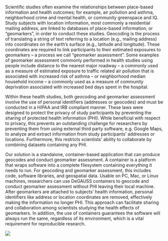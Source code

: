 &nbsp;

Scientific studies often examine the relationships between place-based information and health outcomes; for example, air pollution and asthma, neighborhood crime and mental health, or community greenspace and IQ. Study subjects with location information, most commonly a residential mailing address, are linked to databases of place-based information, or "geomarkers", in order to conduct these studies. Geocoding is the process of translating a string of text referring to a location (e.g., mailing address) into coordinates on the earth's surface (e.g., latitude and longitude). These coordinates are required to link participants to their estimated exposures to geomarkers -- a process we call "geomarker assessment". Some examples of geomarker assessment commonly performed in health studies using people include distance to the nearest major roadway -- a commonly used as a measure of estimated exposure to traffic related air pollution that is associated with increased risk of asthma -- or  neighborhood median household income -- a commonly used as a measure of community deprivation associated with increased bed days spent in the hospital.

Within these health studies, both geocoding and geomarker assessment involve the use of personal identifiers (addresses or geocodes) and must be conducted in a HIPAA and IRB compliant manner. These laws were designed to protect the privacy of study participants by preventing the sharing of protected health information (PHI). While beneficial with respect to privacy, this prevents an outstanding challenge for researchers by preventing them from using external third party software, e.g. Google Maps, to analyze and extract information from study participants' addresses or locations. Furthermore, this restricts scientists' ability to collaborate by combining datasets containing any PHI.

Our solution is a standalone, container-based application that can produce geocodes and conduct geomarker assessment. A container is a platform that wraps software into a complete filesystem containing everything it needs to run. For geocoding and geomarker assessment, this includes code, software libraries, and geospatial data. Usable on PC, Mac, or Linux machines, researchers can use DeGAUSS containers to geocode and conduct geomarker assessment without PHI leaving their local machine. After geomarkers are attached to subjects' health information, personal identifiers like address or location coordinates are removed, effectively making the information no longer PHI. This approach can facilitate sharing and collaboration among scientists studying the health effects of geomarkers. In addition, the use of containers guarantees the software will always run the same, regardless of its environment, which is a vital requirement for reproducible research.

<img src='figs/degauss_multisite_study-2_panel.png'/>
